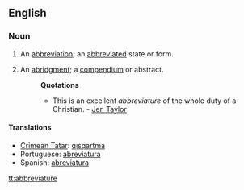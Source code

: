 ==English==

===Noun===
{{en-noun}}

# {{obsolete}} An [[abbreviation]]; an [[abbreviated]] state or form.
# An [[abridgment]]; a [[compendium]] or abstract.
#: '''Quotations'''
#:* This is an excellent ''abbreviature'' of the whole duty of a Christian. - [[w:Jeremy Taylor|Jer. Taylor]]

====Translations====
* [[Crimean Tatar]]: [[qısqartma]]
* Portuguese: [[abreviatura]]
* Spanish: [[abreviatura]]

[[tt:abbreviature]]